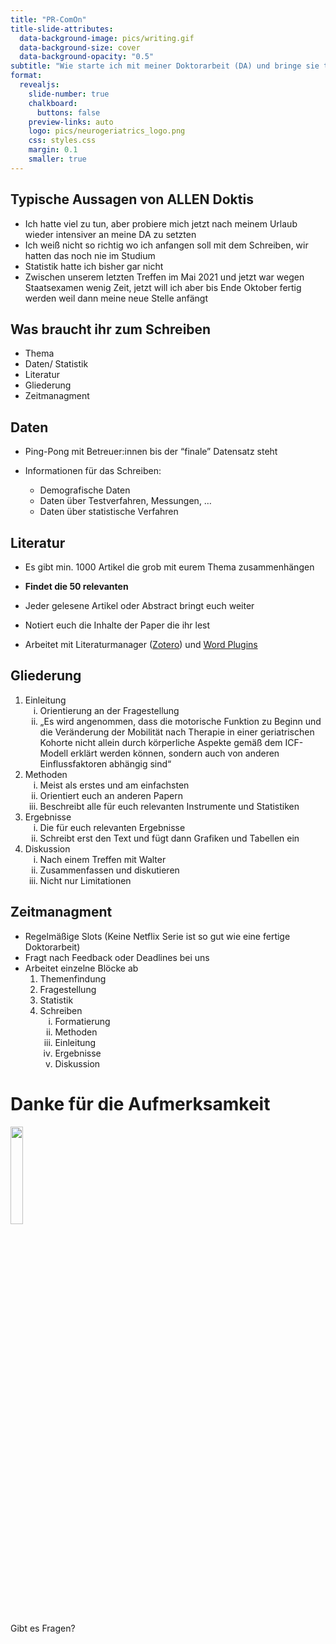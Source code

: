 ```yaml
---
title: "PR-ComOn"
title-slide-attributes:
  data-background-image: pics/writing.gif
  data-background-size: cover
  data-background-opacity: "0.5"
subtitle: "Wie starte ich mit meiner Doktorarbeit (DA) und bringe sie tatsächlich auf die Zielgerade"
format:
  revealjs: 
    slide-number: true
    chalkboard: 
      buttons: false
    preview-links: auto
    logo: pics/neurogeriatrics_logo.png
    css: styles.css
    margin: 0.1
    smaller: true
---
```


## Typische Aussagen von ALLEN Doktis

::: {.incremental}
-   Ich hatte viel zu tun, aber probiere mich jetzt nach meinem Urlaub wieder intensiver an meine DA zu setzten
-   Ich weiß nicht so richtig wo ich anfangen soll mit dem Schreiben, wir hatten das noch nie im Studium
-   Statistik hatte ich bisher gar nicht
-   Zwischen unserem letzten Treffen im Mai 2021 und jetzt war wegen Staatsexamen wenig Zeit, jetzt will ich aber bis Ende Oktober fertig werden weil dann meine neue Stelle anfängt
:::


## Was braucht ihr zum Schreiben

::: {.incremental}
-   Thema
-   Daten/ Statistik
-   Literatur
-   Gliederung
-   Zeitmanagment
:::


## Daten

::: {.incremental}
-   Ping-Pong mit Betreuer:innen bis der “finale” Datensatz steht

-   Informationen für das Schreiben:
    -   Demografische Daten
    -   Daten über Testverfahren, Messungen, …
    -   Daten über statistische Verfahren
:::


## Literatur

::: {.incremental}
-   Es gibt min. 1000 Artikel die grob mit eurem Thema zusammenhängen
-   **Findet die 50 relevanten**

-   Jeder gelesene Artikel oder Abstract bringt euch weiter
-   Notiert euch die Inhalte der Paper die ihr lest

-   Arbeitet mit Literaturmanager ([Zotero](https://www.zotero.org/)) und [Word Plugins](https://www.zotero.org/support/word_processor_integration)
:::


## Gliederung

::: {.incremental .r-fit-text}
1.  Einleitung
    i)    Orientierung an der Fragestellung
    ii)   „Es wird angenommen, dass die motorische Funktion zu Beginn und die Veränderung der Mobilität nach Therapie in einer geriatrischen Kohorte nicht allein durch körperliche Aspekte gemäß dem ICF-Modell erklärt werden können, sondern auch von anderen Einflussfaktoren abhängig sind“

2.  Methoden
    i)   Meist als erstes und am einfachsten
    ii)   Orientiert euch an anderen Papern
    iii)   Beschreibt alle für euch relevanten Instrumente und Statistiken

3.  Ergebnisse
    i)   Die für euch relevanten Ergebnisse
    ii)   Schreibt erst den Text und fügt dann Grafiken und Tabellen ein

4.  Diskussion
    i)   Nach einem Treffen mit Walter
    ii)   Zusammenfassen und diskutieren
    iii)   Nicht nur Limitationen
:::


## Zeitmanagment

::: {.incremental}
-   Regelmäßige Slots (Keine Netflix Serie ist so gut wie eine fertige Doktorarbeit)
-   Fragt nach Feedback oder Deadlines bei uns
-   Arbeitet einzelne Blöcke ab
    1.  Themenfindung
    2.  Fragestellung
    3.  Statistik
    4.  Schreiben
        i)   Formatierung
        ii)   Methoden
        iii)   Einleitung
        iiii)   Ergebnisse
        iiiii)   Diskussion

:::

# Danke für die Aufmerksamkeit{.sub-heading}
![](pics/thanks.gif){fig-align="center" height="20%"}

Gibt es Fragen?

